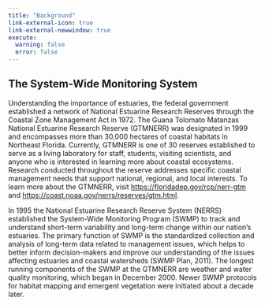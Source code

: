 ```yaml
---
title: "Background"
link-external-icon: true
link-external-newwindow: true
execute:
  warning: false
  error: false
---
```


## The System-Wide Monitoring System

Understanding the importance of estuaries, the federal government established a network of National Estuarine Research Reserves through the Coastal Zone Management Act in 1972. The Guana Tolomato Matanzas National Estuarine Research Reserve (GTMNERR) was designated in 1999 and encompasses more than 30,000 hectares of coastal habitats in Northeast Florida. Currently, GTMNERR is one of 30 reserves established to serve as a living laboratory for staff, students, visiting scientists, and anyone who is interested in learning more about coastal ecosystems. Research conducted throughout the reserve addresses specific coastal management needs that support national, regional, and local interests. To learn more about the GTMNERR, visit <https://floridadep.gov/rcp/nerr-gtm> and <https://coast.noaa.gov/nerrs/reserves/gtm.html>.

In 1995 the National Estuarine Research Reserve System (NERRS) established the System-Wide Monitoring Program (SWMP) to track and understand short-term variability and long-term change within our nation's estuaries. The primary function of SWMP is the standardized collection and analysis of long-term data related to management issues, which helps to better inform decision-makers and improve our understanding of the issues affecting estuaries and coastal watersheds (SWMP Plan, 2011). The longest running components of the SWMP at the GTMNERR are weather and water quality monitoring, which began in December 2000. Newer SWMP protocols for habitat mapping and emergent vegetation were initiated about a decade later.

